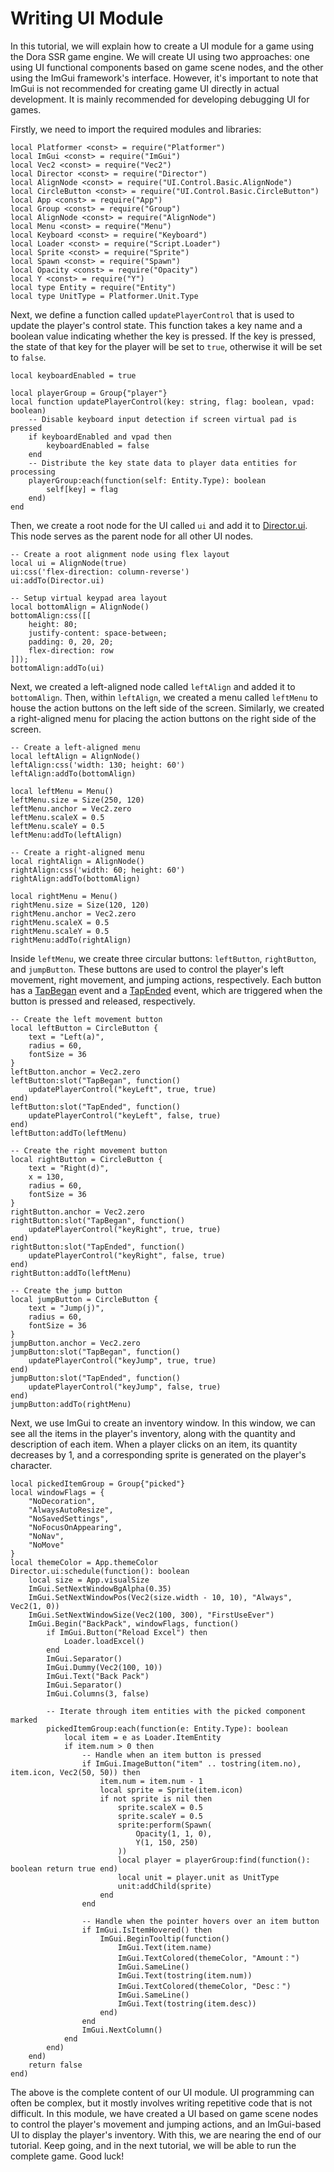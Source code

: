 # Writing UI Module

In this tutorial, we will explain how to create a UI module for a game using the Dora SSR game engine. We will create UI using two approaches: one using UI functional components based on game scene nodes, and the other using the ImGui framework's interface. However, it's important to note that ImGui is not recommended for creating game UI directly in actual development. It is mainly recommended for developing debugging UI for games.

Firstly, we need to import the required modules and libraries:

```tl title="Script/UI.tl"
local Platformer <const> = require("Platformer")
local ImGui <const> = require("ImGui")
local Vec2 <const> = require("Vec2")
local Director <const> = require("Director")
local AlignNode <const> = require("UI.Control.Basic.AlignNode")
local CircleButton <const> = require("UI.Control.Basic.CircleButton")
local App <const> = require("App")
local Group <const> = require("Group")
local AlignNode <const> = require("AlignNode")
local Menu <const> = require("Menu")
local Keyboard <const> = require("Keyboard")
local Loader <const> = require("Script.Loader")
local Sprite <const> = require("Sprite")
local Spawn <const> = require("Spawn")
local Opacity <const> = require("Opacity")
local Y <const> = require("Y")
local type Entity = require("Entity")
local type UnitType = Platformer.Unit.Type
```

Next, we define a function called `updatePlayerControl` that is used to update the player's control state. This function takes a key name and a boolean value indicating whether the key is pressed. If the key is pressed, the state of that key for the player will be set to `true`, otherwise it will be set to `false`.

```tl title="Script/UI.tl"
local keyboardEnabled = true

local playerGroup = Group{"player"}
local function updatePlayerControl(key: string, flag: boolean, vpad: boolean)
	-- Disable keyboard input detection if screen virtual pad is pressed
	if keyboardEnabled and vpad then
		keyboardEnabled = false
	end
	-- Distribute the key state data to player data entities for processing
	playerGroup:each(function(self: Entity.Type): boolean
		self[key] = flag
	end)
end
```

Then, we create a root node for the UI called `ui` and add it to [Director.ui](/docs/api/Class/Director#ui). This node serves as the parent node for all other UI nodes.

```tl title="Script/UI.tl"
-- Create a root alignment node using flex layout
local ui = AlignNode(true)
ui:css('flex-direction: column-reverse')
ui:addTo(Director.ui)

-- Setup virtual keypad area layout
local bottomAlign = AlignNode()
bottomAlign:css([[
	height: 80;
	justify-content: space-between;
	padding: 0, 20, 20;
	flex-direction: row
]]);
bottomAlign:addTo(ui)
```

Next, we created a left-aligned node called `leftAlign` and added it to `bottomAlign`. Then, within `leftAlign`, we created a menu called `leftMenu` to house the action buttons on the left side of the screen. Similarly, we created a right-aligned menu for placing the action buttons on the right side of the screen.

```tl title="Script/UI.tl"
-- Create a left-aligned menu
local leftAlign = AlignNode()
leftAlign:css('width: 130; height: 60')
leftAlign:addTo(bottomAlign)

local leftMenu = Menu()
leftMenu.size = Size(250, 120)
leftMenu.anchor = Vec2.zero
leftMenu.scaleX = 0.5
leftMenu.scaleY = 0.5
leftMenu:addTo(leftAlign)

-- Create a right-aligned menu
local rightAlign = AlignNode()
rightAlign:css('width: 60; height: 60')
rightAlign:addTo(bottomAlign)

local rightMenu = Menu()
rightMenu.size = Size(120, 120)
rightMenu.anchor = Vec2.zero
rightMenu.scaleX = 0.5
rightMenu.scaleY = 0.5
rightMenu:addTo(rightAlign)
```

Inside `leftMenu`, we create three circular buttons: `leftButton`, `rightButton`, and `jumpButton`. These buttons are used to control the player's left movement, right movement, and jumping actions, respectively. Each button has a [TapBegan](/docs/api/Node%20Event/Node#tapbegan) event and a [TapEnded](/docs/api/Node%20Event/Node#tapended) event, which are triggered when the button is pressed and released, respectively.

```tl title="Script/UI.tl"
-- Create the left movement button
local leftButton = CircleButton {
	text = "Left(a)",
	radius = 60,
	fontSize = 36
}
leftButton.anchor = Vec2.zero
leftButton:slot("TapBegan", function()
	updatePlayerControl("keyLeft", true, true)
end)
leftButton:slot("TapEnded", function()
	updatePlayerControl("keyLeft", false, true)
end)
leftButton:addTo(leftMenu)

-- Create the right movement button
local rightButton = CircleButton {
	text = "Right(d)",
	x = 130,
	radius = 60,
	fontSize = 36
}
rightButton.anchor = Vec2.zero
rightButton:slot("TapBegan", function()
	updatePlayerControl("keyRight", true, true)
end)
rightButton:slot("TapEnded", function()
	updatePlayerControl("keyRight", false, true)
end)
rightButton:addTo(leftMenu)

-- Create the jump button
local jumpButton = CircleButton {
	text = "Jump(j)",
	radius = 60,
	fontSize = 36
}
jumpButton.anchor = Vec2.zero
jumpButton:slot("TapBegan", function()
	updatePlayerControl("keyJump", true, true)
end)
jumpButton:slot("TapEnded", function()
	updatePlayerControl("keyJump", false, true)
end)
jumpButton:addTo(rightMenu)
```

Next, we use ImGui to create an inventory window. In this window, we can see all the items in the player's inventory, along with the quantity and description of each item. When a player clicks on an item, its quantity decreases by 1, and a corresponding sprite is generated on the player's character.

```tl title="Script/UI.tl"
local pickedItemGroup = Group{"picked"}
local windowFlags = {
	"NoDecoration",
	"AlwaysAutoResize",
	"NoSavedSettings",
	"NoFocusOnAppearing",
	"NoNav",
	"NoMove"
}
local themeColor = App.themeColor
Director.ui:schedule(function(): boolean
	local size = App.visualSize
	ImGui.SetNextWindowBgAlpha(0.35)
	ImGui.SetNextWindowPos(Vec2(size.width - 10, 10), "Always", Vec2(1, 0))
	ImGui.SetNextWindowSize(Vec2(100, 300), "FirstUseEver")
	ImGui.Begin("BackPack", windowFlags, function()
		if ImGui.Button("Reload Excel") then
			Loader.loadExcel()
		end
		ImGui.Separator()
		ImGui.Dummy(Vec2(100, 10))
		ImGui.Text("Back Pack")
		ImGui.Separator()
		ImGui.Columns(3, false)

		-- Iterate through item entities with the picked component marked
		pickedItemGroup:each(function(e: Entity.Type): boolean
			local item = e as Loader.ItemEntity
			if item.num > 0 then
				-- Handle when an item button is pressed
				if ImGui.ImageButton("item" .. tostring(item.no), item.icon, Vec2(50, 50)) then
					item.num = item.num - 1
					local sprite = Sprite(item.icon)
					if not sprite is nil then
						sprite.scaleX = 0.5
						sprite.scaleY = 0.5
						sprite:perform(Spawn(
							Opacity(1, 1, 0),
							Y(1, 150, 250)
						))
						local player = playerGroup:find(function(): boolean return true end)
						local unit = player.unit as UnitType
						unit:addChild(sprite)
					end
				end

				-- Handle when the pointer hovers over an item button
				if ImGui.IsItemHovered() then
					ImGui.BeginTooltip(function()
						ImGui.Text(item.name)
						ImGui.TextColored(themeColor, "Amount：")
						ImGui.SameLine()
						ImGui.Text(tostring(item.num))
						ImGui.TextColored(themeColor, "Desc：")
						ImGui.SameLine()
						ImGui.Text(tostring(item.desc))
					end)
				end
				ImGui.NextColumn()
			end
		end)
	end)
	return false
end)
```

The above is the complete content of our UI module. UI programming can often be complex, but it mostly involves writing repetitive code that is not difficult. In this module, we have created a UI based on game scene nodes to control the player's movement and jumping actions, and an ImGui-based UI to display the player's inventory. With this, we are nearing the end of our tutorial. Keep going, and in the next tutorial, we will be able to run the complete game. Good luck!